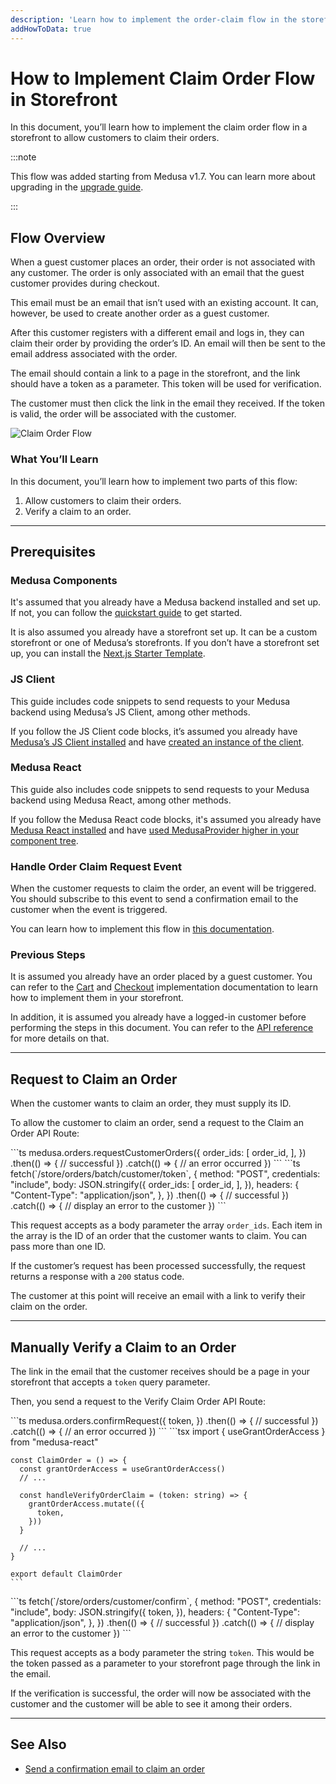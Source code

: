 ```yaml
---
description: 'Learn how to implement the order-claim flow in the storefront. This includes allowing customers to claim their orders, and verify a claim to an order.'
addHowToData: true
---
```



# How to Implement Claim Order Flow in Storefront

In this document, you’ll learn how to implement the claim order flow in a storefront to allow customers to claim their orders.

:::note

This flow was added starting from Medusa v1.7. You can learn more about upgrading in the [upgrade guide](../../../upgrade-guides/medusa-core/1-7-0.md).

:::

## Flow Overview

When a guest customer places an order, their order is not associated with any customer. The order is only associated with an email that the guest customer provides during checkout.

This email must be an email that isn’t used with an existing account. It can, however, be used to create another order as a guest customer.

After this customer registers with a different email and logs in, they can claim their order by providing the order’s ID. An email will then be sent to the email address associated with the order.

The email should contain a link to a page in the storefront, and the link should have a token as a parameter. This token will be used for verification.

The customer must then click the link in the email they received. If the token is valid, the order will be associated with the customer.

![Claim Order Flow](https://res.cloudinary.com/dza7lstvk/image/upload/v1677782439/Medusa%20Docs/Diagrams/claim-order-workflow_m6oybo.jpg)

### What You’ll Learn

In this document, you’ll learn how to implement two parts of this flow:

1. Allow customers to claim their orders.
2. Verify a claim to an order.

---

## Prerequisites

### Medusa Components

It's assumed that you already have a Medusa backend installed and set up. If not, you can follow the [quickstart guide](../../../development/backend/install.mdx) to get started.

It is also assumed you already have a storefront set up. It can be a custom storefront or one of Medusa’s storefronts. If you don’t have a storefront set up, you can install the [Next.js Starter Template](../../../starters/nextjs-medusa-starter.mdx).

### JS Client

This guide includes code snippets to send requests to your Medusa backend using Medusa’s JS Client, among other methods.

If you follow the JS Client code blocks, it’s assumed you already have [Medusa’s JS Client installed](../../../js-client/overview.mdx) and have [created an instance of the client](../../../js-client/overview.mdx#configuration).

### Medusa React

This guide also includes code snippets to send requests to your Medusa backend using Medusa React, among other methods.

If you follow the Medusa React code blocks, it's assumed you already have [Medusa React installed](../../../medusa-react/overview.mdx) and have [used MedusaProvider higher in your component tree](../../../medusa-react/overview.mdx#usage).

### Handle Order Claim Request Event

When the customer requests to claim the order, an event will be triggered. You should subscribe to this event to send a confirmation email to the customer when the event is triggered.

You can learn how to implement this flow in [this documentation](../backend/handle-order-claim-event.md).

### Previous Steps

It is assumed you already have an order placed by a guest customer. You can refer to the [Cart](../../carts-and-checkout/storefront/implement-cart) and [Checkout](../../carts-and-checkout/storefront/implement-checkout-flow.mdx) implementation documentation to learn how to implement them in your storefront.

In addition, it is assumed you already have a logged-in customer before performing the steps in this document. You can refer to the [API reference](https://docs.medusajs.com/api/store#auth_postauth) for more details on that.

---

## Request to Claim an Order

When the customer wants to claim an order, they must supply its ID.

To allow the customer to claim an order, send a request to the Claim an Order API Route:

<Tabs groupId="request-type" isCodeTabs={true}>
  <TabItem value="client" label="Medusa JS Client" default>
    ```ts
    medusa.orders.requestCustomerOrders({
      order_ids: [
        order_id,
      ],
    })
    .then(() => {
      // successful
    })
    .catch(() => {
      // an error occurred
    })
    ```
  </TabItem>
  <TabItem value="fetch" label="Fetch API">
    ```ts
    fetch(`<BACKEND_URL>/store/orders/batch/customer/token`, {
      method: "POST",
      credentials: "include",
      body: JSON.stringify({
        order_ids: [
          order_id,
        ],
      }),
      headers: {
        "Content-Type": "application/json",
      },
    })
    .then(() => {
      // successful
    })
    .catch(() => {
      // display an error to the customer
    })
    ```
  </TabItem>
</Tabs>

This request accepts as a body parameter the array `order_ids`. Each item in the array is the ID of an order that the customer wants to claim. You can pass more than one ID.

If the customer’s request has been processed successfully, the request returns a response with a `200` status code.

The customer at this point will receive an email with a link to verify their claim on the order.

---

## Manually Verify a Claim to an Order

The link in the email that the customer receives should be a page in your storefront that accepts a `token` query parameter.

Then, you send a request to the Verify Claim Order API Route:

<Tabs groupId="request-type" isCodeTabs={true}>
  <TabItem value="client" label="Medusa JS Client" default>
    ```ts
    medusa.orders.confirmRequest({
      token,
    })
    .then(() => {
      // successful
    })
    .catch(() => {
      // an error occurred
    })
    ```
  </TabItem>
  <TabItem value="medusa-react" label="Medusa React">
    ```tsx
    import { useGrantOrderAccess } from "medusa-react"

    const ClaimOrder = () => {
      const grantOrderAccess = useGrantOrderAccess()
      // ...

      const handleVerifyOrderClaim = (token: string) => {
        grantOrderAccess.mutate(({
          token,
        }))
      }

      // ...
    }

    export default ClaimOrder
    ```
  </TabItem>
  <TabItem value="fetch" label="Fetch API">
    ```ts
    fetch(`<BACKEND_URL>/store/orders/customer/confirm`, {
      method: "POST",
      credentials: "include",
      body: JSON.stringify({
        token,
      }),
      headers: {
        "Content-Type": "application/json",
      },
    })
    .then(() => {
      // successful
    })
    .catch(() => {
      // display an error to the customer
    })
    ```
  </TabItem>
</Tabs>

This request accepts as a body parameter the string `token`. This would be the token passed as a parameter to your storefront page through the link in the email.

If the verification is successful, the order will now be associated with the customer and the customer will be able to see it among their orders.

---

## See Also

- [Send a confirmation email to claim an order](../backend/handle-order-claim-event.md)
